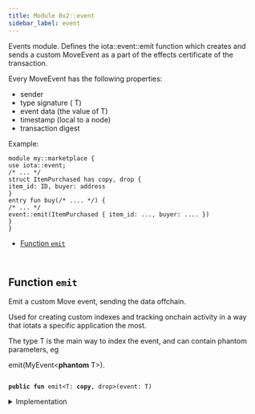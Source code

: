 ```yaml
---
title: Module 0x2::event
sidebar_label: event
---
```


<Link id="0x2_event"/>
Events module. Defines the 
iota::event::emit function which
creates and sends a custom MoveEvent as a part of the effects
certificate of the transaction.

Every MoveEvent has the following properties:
- sender
- type signature (
T)
- event data (the value of 
T)
- timestamp (local to a node)
- transaction digest

Example:
```
module my::marketplace {
use iota::event;
/* ... */
struct ItemPurchased has copy, drop {
item_id: ID, buyer: address
}
entry fun buy(/* .... */) {
/* ... */
event::emit(ItemPurchased { item_id: ..., buyer: .... })
}
}
```


-  [Function `emit`](#0x2_event_emit)


<pre><code>
</code></pre>



<Link id="0x2_event_emit"></Link>

## Function `emit`

Emit a custom Move event, sending the data offchain.

Used for creating custom indexes and tracking onchain
activity in a way that iotats a specific application the most.

The type 
T is the main way to index the event, and can contain
phantom parameters, eg 
<Link to="../iota-framework/event#0x2_event_emit">emit</Link>(MyEvent&lt;<b>phantom</b> T&gt;).


<pre><code>
<b>public</b> <b>fun</b> <Link to="../iota-framework/event#0x2_event_emit">emit</Link>&lt;T: <b>copy</b>, drop&gt;(<Link to="../iota-framework/event#0x2_event">event</Link>: T)
</code></pre>



<details>
<summary>Implementation</summary>


<pre><code>
<b>public</b> <b>native</b> <b>fun</b> <Link to="../iota-framework/event#0x2_event_emit">emit</Link>&lt;T: <b>copy</b> + drop&gt;(<Link to="../iota-framework/event#0x2_event">event</Link>: T);
</code></pre>



</details>
